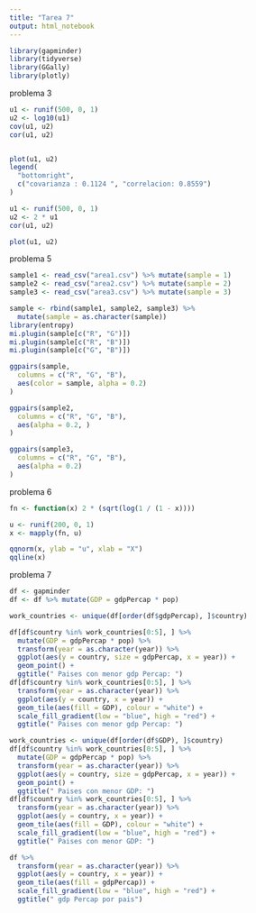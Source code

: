 ```yaml
---
title: "Tarea 7"
output: html_notebook
---
```

```r
library(gapminder)
library(tidyverse)
library(GGally)
library(plotly)
```

problema 3
```r
u1 <- runif(500, 0, 1)
u2 <- log10(u1)
cov(u1, u2)
cor(u1, u2)


plot(u1, u2)
legend(
  "bottomright",
  c("covarianza : 0.1124 ", "correlacion: 0.8559")
)
```


```r
u1 <- runif(500, 0, 1)
u2 <- 2 * u1
cor(u1, u2)

plot(u1, u2)
```

problema 5
```r
sample1 <- read_csv("area1.csv") %>% mutate(sample = 1)
sample2 <- read_csv("area2.csv") %>% mutate(sample = 2)
sample3 <- read_csv("area3.csv") %>% mutate(sample = 3)

sample <- rbind(sample1, sample2, sample3) %>%
  mutate(sample = as.character(sample))
library(entropy)
mi.plugin(sample[c("R", "G")])
mi.plugin(sample[c("R", "B")])
mi.plugin(sample[c("G", "B")])
```

```r
ggpairs(sample,
  columns = c("R", "G", "B"),
  aes(color = sample, alpha = 0.2)
)
```


```r
ggpairs(sample2,
  columns = c("R", "G", "B"),
  aes(alpha = 0.2, )
)
```
```r
ggpairs(sample3,
  columns = c("R", "G", "B"),
  aes(alpha = 0.2)
)
```
problema 6
```r

fn <- function(x) 2 * (sqrt(log(1 / (1 - x))))

u <- runif(200, 0, 1)
x <- mapply(fn, u)

qqnorm(x, ylab = "u", xlab = "X")
qqline(x)
```

problema 7
```r
df <- gapminder
df <- df %>% mutate(GDP = gdpPercap * pop)

work_countries <- unique(df[order(df$gdpPercap), ]$country)

df[df$country %in% work_countries[0:5], ] %>%
  mutate(GDP = gdpPercap * pop) %>%
  transform(year = as.character(year)) %>%
  ggplot(aes(y = country, size = gdpPercap, x = year)) +
  geom_point() +
  ggtitle(" Paises con menor gdp Percap: ")
df[df$country %in% work_countries[0:5], ] %>%
  transform(year = as.character(year)) %>%
  ggplot(aes(y = country, x = year)) +
  geom_tile(aes(fill = GDP), colour = "white") +
  scale_fill_gradient(low = "blue", high = "red") +
  ggtitle(" Paises con menor gdp Percap: ")

work_countries <- unique(df[order(df$GDP), ]$country)
df[df$country %in% work_countries[0:5], ] %>%
  mutate(GDP = gdpPercap * pop) %>%
  transform(year = as.character(year)) %>%
  ggplot(aes(y = country, size = gdpPercap, x = year)) +
  geom_point() +
  ggtitle(" Paises con menor GDP: ")
df[df$country %in% work_countries[0:5], ] %>%
  transform(year = as.character(year)) %>%
  ggplot(aes(y = country, x = year)) +
  geom_tile(aes(fill = GDP), colour = "white") +
  scale_fill_gradient(low = "blue", high = "red") +
  ggtitle(" Paises con menor GDP: ")

df %>%
  transform(year = as.character(year)) %>%
  ggplot(aes(y = country, x = year)) +
  geom_tile(aes(fill = gdpPercap)) +
  scale_fill_gradient(low = "blue", high = "red") +
  ggtitle(" gdp Percap por pais")
```